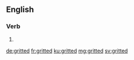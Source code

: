 ==English==

===Verb===
{{head|en|verb form}}

# {{en-past of|grit}}

[[de:gritted]]
[[fr:gritted]]
[[ku:gritted]]
[[mg:gritted]]
[[sv:gritted]]